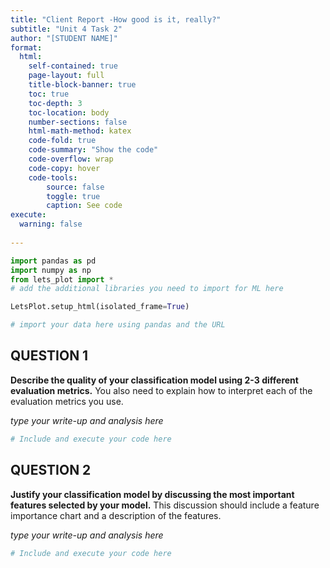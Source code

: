 ```yaml
---
title: "Client Report -How good is it, really?"
subtitle: "Unit 4 Task 2"
author: "[STUDENT NAME]"
format:
  html:
    self-contained: true
    page-layout: full
    title-block-banner: true
    toc: true
    toc-depth: 3
    toc-location: body
    number-sections: false
    html-math-method: katex
    code-fold: true
    code-summary: "Show the code"
    code-overflow: wrap
    code-copy: hover
    code-tools:
        source: false
        toggle: true
        caption: See code
execute: 
  warning: false
    
---
```


```python
import pandas as pd 
import numpy as np
from lets_plot import *
# add the additional libraries you need to import for ML here

LetsPlot.setup_html(isolated_frame=True)
```


```python
# import your data here using pandas and the URL


```

## QUESTION 1

__Describe the quality of your classification model using 2-3 different evaluation metrics.__ You also need to explain how to interpret each of the evaluation metrics you use.  

_type your write-up and analysis here_

```python
# Include and execute your code here


```


## QUESTION 2

__Justify your classification model by discussing the most important features selected by your model.__ This discussion should include a feature importance chart and a description of the features.

_type your write-up and analysis here_

```python
# Include and execute your code here


```